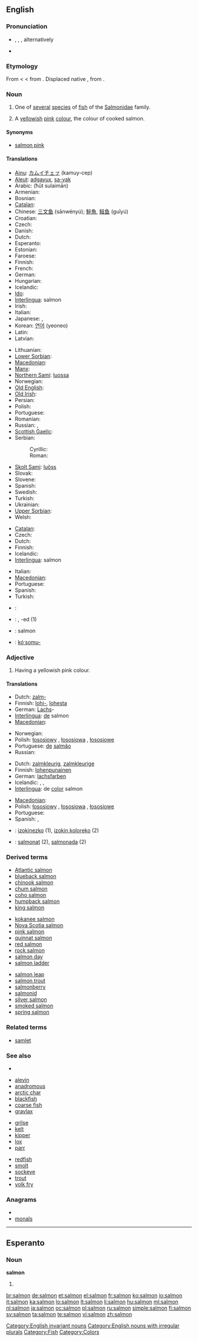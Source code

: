 {{wikipedia}}
==English==

===Pronunciation===
* {{enPR|să'mən}}, {{IPA|/ˈsæmən/}}, {{SAMPA|/"s{m@n/}}, alternatively {{IPA|/ˈsɑmən/}}
* {{audio|En-us-salmon.ogg|Audio (US)}}
*: {{rhymes|æmən}}

===Etymology===
From {{etyl|enm}} {{term|salmoun|salmoun, samoun|lang=enm}} < {{etyl|xno}} {{term|saumon|lang=xno}} < {{etyl|fro}} {{term|saumon|lang=fro}} from {{etyl|la}} {{term|salmo|salmō, salmōn-|lang=la}}. Displaced native {{etyl|enm|-}} {{term|lax|lang=enm}}, from {{etyl|ang|-}} {{term|leax|lang=ang}}.

===Noun===
{{en-noun|s|pl2=salmon}}

# {{italbrac|plural '''salmon'''}} One of [[several]] [[specie]]s of [[fish]] of the [[Salmonidae]] family.
# {{italbrac|plural '''salmons'''}} A [[yellowish]] [[pink]] [[colour]], the colour of cooked salmon.
#: {{color panel|FA8072}}

====Synonyms====
* {{sense|colour}} [[salmon pink]]

====Translations====
{{trans-top|fish}}
* [[Ainu]]: [[カムイチェㇷ゚]] (kamuy-cep)
* [[Aleut]]: [[adgayux]], [[sa-yak]]
* Arabic: {{Arab|[[حوت سليمان]]}} (ħūt sulaimān)
* Armenian: {{t-|hy|սաղմոն|tr=saġmon}}
* Bosnian: {{t-|bs|losos|m}}
* [[Catalan]]: {{t|ca|salmó|m}}
* Chinese: [[三文鱼]] (sānwényú); [[鮭魚]], [[鲑鱼]] (guīyú)
* Croatian: {{t-|hr|losos|m}}
* Czech: {{t+|cs|losos|m}}
* Danish: {{t-|da|laks}}
* Dutch: {{t+|nl|zalm|m}}
* Esperanto: {{t-|eo|salmo|xs=Esperanto}}
* Estonian: {{t|et|lõhe}}
* Faroese: {{t-|fo|laksur|m|xs=Faroese}}
* Finnish: {{t+|fi|lohi}}
* French: {{t+|fr|saumon|m}}
* German: {{t+|de|Lachs|m}}
* Hungarian: {{t+|hu|lazac}}
* Icelandic: {{t+|is|lax|m}}
* [[Ido]]: {{t+|io|salmono|xs=Ido}}
* [[Interlingua]]: salmon
* Irish: {{t+|ga|bradán|m|xs=Irish}}
* Italian: {{t-|it|salmone|m}}
* Japanese: {{t-|ja|サーモン|tr=sāmon}}, {{t+|ja|鮭|tr=[[さけ]], sake; [[しゃけ]], shake}}
* Korean: [[연어]] (yeoneo)
* Latin: {{t-|la|salmo|m|alt=salmō}}
* Latvian: {{t-|lv|lasis|m|xs=Latvian}}
{{trans-mid}}
* Lithuanian: {{t-|lt|lašiša|f|xs=Lithuanian}}
* [[Lower Sorbian]]: {{tø|dsb|łosos|m|xs=Lower Sorbian}}
* [[Macedonian]]: {{t-|mk|лосос|m|tr=lósos}}
* [[Manx]]: {{t|gv|braddan|m|xs=Manx}}
* [[Northern Sami]]: [[luossa]]
* Norwegian: {{t-|no|laks|m}}
* [[Old English]]: {{t-|ang|leax|m|xs=Old English}}
* [[Old Irish]]: {{tø|sga|bratán|m}}
* Persian: {{t|fa|ماهی آزاد|xs=Persian}}
* Polish: {{t+|pl|łosoś|m}}
* Portuguese: {{t+|pt|salmão|m}}
* Romanian: {{t|ro|somon|m}}
* Russian: {{t+|ru|лосось|m|tr=losós’}}, {{t+|ru|сёмга|f|tr=sjómga}}
* [[Scottish Gaelic]]: {{t-|gd|bradan|m|xs=Scottish Gaelic}}
* Serbian:
*: Cyrillic: {{t-|sr|лосос|m|sc=Cyrl}}
*: Roman: {{t-|sr|losos|m}}
* [[Skolt Sami]]: [[luõss]]
* Slovak: {{t-|sk|losos|m}}
* Slovene: {{t+|sl|losos|m}}
* Spanish: {{t+|es|salmón|m}}
* Swedish: {{t+|sv|lax}}
* Turkish: {{t+|tr|somon}}
* Ukrainian: {{t-|uk|лосось|m|xs=Ukrainian}}
* [[Upper Sorbian]]: {{tø|hsb|łosos|m|xs=Upper Sorbian}}
* Welsh: {{t|cy|eog|xs=Welsh}}
{{trans-bottom}}

{{trans-top|colour}}
* [[Catalan]]: {{t|ca|salmó|m}}
* Czech: {{t|cs|lososová|f}}
* Dutch: {{t|nl|zalmkleur|f}}
* Finnish: {{t|fi|lohenpunainen}}
* Icelandic: {{t+|is|laxbleikur litur|m}}
* [[Interlingua]]: salmon
{{trans-mid}}
* Italian: {{t-|it|salmone|m}}
* [[Macedonian]]: {{t|mk|розово-портокалова|f|tr=rózovo-portokálova}}
* Portuguese: {{t+|pt|salmão|m}}
* Spanish: {{t+|es|salmón|m}}
* Turkish: {{t|tr|somon}}
{{trans-bottom}}

{{checktrans}}
<!--Remove this section once all of the translations below have been moved into the tables above.-->
* {{ttbc|eu}}: {{t|eu|izokin|xs=Basque}}
* {{ttbc|br}}: {{t|br|eog|m|xs=Breton}}, -ed {{p}} (1)
* {{ttbc|id}}: salmon
* {{ttbc|Central Sierra Miwok}}: [[kóˑsomu-]]

===Adjective===
{{en-adj|-}}

# Having a yellowish pink colour.

====Translations====
{{trans-top|made with salmon}}
* Dutch: [[zalm-]]
* Finnish: [[lohi-]], [[lohi|lohesta]]
* German: [[Lachs]]-
* [[Interlingua]]: [[de]] salmon
* [[Macedonian]]: {{t|mk|лососов|m|tr=lósosov}}
{{trans-mid}}
* Norwegian: {{t|no|lakse-}}
* Polish: [[łososiowy]] {{m}}, [[łososiowa]] {{f}}, [[łososiowe]] {{n}}
* Portuguese: [[de]] [[salmão]]
* Russian: {{t|ru|лососёвый|tr=losoc'óvyj}}
{{trans-bottom}}

{{trans-top|colour}}
* Dutch: [[zalmkleurig]], [[zalmkleurige]]
* Finnish: [[lohenpunainen]]
* German: [[lachsfarben]]
* Icelandic: {{t|is|laxbleikur|m}}, {{t|is|laxbleik|f}}, {{t|is|laxbleikt|n}}
* [[Interlingua]]: de [[color]] salmon
{{trans-mid}}
* [[Macedonian]]: {{t|mk|розово портокалов|m|tr=rózovo-portokálov}}
* Polish: [[łososiowy]] {{m}}, [[łososiowa]] {{f}}, [[łososiowe]] {{n}}
* Portuguese: {{t+|pt|salmão}}
* Spanish: {{t|es|asalmonado}}, {{t+|es|salmón}}
{{trans-bottom}}

{{checktrans}}

* {{ttbc|eu}}: [[izokinezko]] (1), [[izokin koloreko]] (2)
* {{ttbc|ca}}: [[salmonat]] {{m}} (2), [[salmonada]] {{f}} (2)

===Derived terms===
{{top3}}
* [[Atlantic salmon]]
* [[blueback salmon]]
* [[chinook salmon]]
* [[chum salmon]]
* [[coho salmon]]
* [[humpback salmon]]
* [[king salmon]]
{{mid3}}
* [[kokanee salmon]]
* [[Nova Scotia salmon]]
* [[pink salmon]]
* [[quinnat salmon]]
* [[red salmon]]
* [[rock salmon]]
* [[salmon day]]
* [[salmon ladder]]
{{mid3}}
* [[salmon leap]]
* [[salmon trout]]
* [[salmonberry]]
* [[salmonid]]
* [[silver salmon]]
* [[smoked salmon]]
* [[spring salmon]]
{{bottom}}

===Related terms===
* [[samlet]]

===See also===
* {{list|en|reds}}
{{top3}}
* [[alevin]]
* [[anadromous]]
* [[arctic char]]
* [[blackfish]]
* [[coarse fish]]
* [[gravlax]]
{{mid3}}
* [[grilse]]
* [[kelt]]
* [[kipper]]
* [[lox]]
* [[parr]]
{{mid3}}
* [[redfish]]
* [[smolt]]
* [[sockeye]]
* [[trout]]
* [[yolk fry]]
{{bottom}}

===Anagrams===
* {{alphagram|almnos}}
* [[monals#English|monals]]

[[Category:English invariant nouns]]
[[Category:English nouns with irregular plurals]]
[[Category:Fish]]
[[Category:Colors]]

----

==Esperanto==

===Noun===
'''salmon'''

# {{eo-form of|salm|on}}

[[br:salmon]]
[[de:salmon]]
[[et:salmon]]
[[el:salmon]]
[[fr:salmon]]
[[ko:salmon]]
[[io:salmon]]
[[it:salmon]]
[[ka:salmon]]
[[lo:salmon]]
[[lt:salmon]]
[[li:salmon]]
[[hu:salmon]]
[[ml:salmon]]
[[nl:salmon]]
[[ja:salmon]]
[[oc:salmon]]
[[pl:salmon]]
[[ru:salmon]]
[[simple:salmon]]
[[fi:salmon]]
[[sv:salmon]]
[[ta:salmon]]
[[te:salmon]]
[[vi:salmon]]
[[zh:salmon]]
